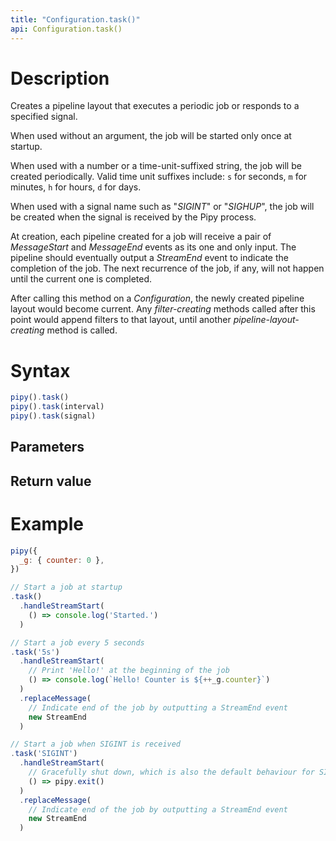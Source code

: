 ```yaml
---
title: "Configuration.task()"
api: Configuration.task()
---
```


# Description

Creates a pipeline layout that executes a periodic job or responds to a specified signal.

When used without an argument, the job will be started only once at startup.

When used with a number or a time-unit-suffixed string, the job will be created periodically. Valid time unit suffixes include: `s` for seconds, `m` for minutes, `h` for hours, `d` for days.

When used with a signal name such as "_SIGINT_" or "_SIGHUP_", the job will be created when the signal is received by the Pipy process.

At creation, each pipeline created for a job will receive a pair of _MessageStart_ and _MessageEnd_ events as its one and only input. The pipeline should eventually output a _StreamEnd_ event to indicate the completion of the job. The next recurrence of the job, if any, will not happen until the current one is completed.

After calling this method on a _Configuration_, the newly created pipeline layout would become current. Any _filter-creating_ methods called after this point would append filters to that layout, until another _pipeline-layout-creating_ method is called.

# Syntax

``` js
pipy().task()
pipy().task(interval)
pipy().task(signal)
```

## Parameters

<Parameters/>

## Return value

<ReturnValue/>

# Example

``` js
pipy({
  _g: { counter: 0 },
})

// Start a job at startup
.task()
  .handleStreamStart(
    () => console.log('Started.')
  )

// Start a job every 5 seconds
.task('5s')
  .handleStreamStart(
    // Print 'Hello!' at the beginning of the job
    () => console.log(`Hello! Counter is ${++_g.counter}`)
  )
  .replaceMessage(
    // Indicate end of the job by outputting a StreamEnd event
    new StreamEnd
  )

// Start a job when SIGINT is received
.task('SIGINT')
  .handleStreamStart(
    // Gracefully shut down, which is also the default behaviour for SIGINT
    () => pipy.exit()
  )
  .replaceMessage(
    // Indicate end of the job by outputting a StreamEnd event
    new StreamEnd
  )
```
